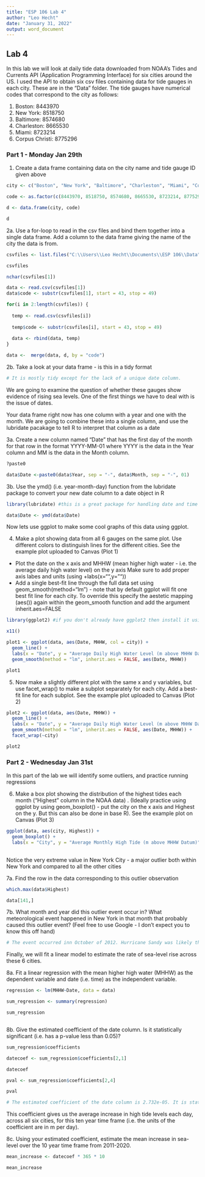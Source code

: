 ```yaml
---
title: "ESP 106 Lab 4"
author: "Leo Hecht"
date: "January 31, 2022"
output: word_document
---
```


## Lab 4

In this lab we will look at daily tide data downloaded from NOAA's Tides and Currents API (Application Programming Interface) for six cities around the US. I used the API to obtain six csv files containing data for tide gauges in each city. These are in the "Data" folder. The tide gauges have numerical codes that correspond to the city as follows:

1. Boston: 8443970
2. New York: 8518750
3. Baltimore: 8574680
4. Charleston: 8665530
5. Miami: 8723214
6. Corpus Christi: 8775296

### Part 1 - Monday Jan 29th 

1. Create a data frame containing data on the city name and tide gauge ID given above
```r

city <- c("Boston", "New York", "Baltimore", "Charleston", "Miami", "Corpus Christi")

code <- as.factor(c(8443970, 8518750, 8574680, 8665530, 8723214, 8775296))

d <- data.frame(city, code)

d

```

2a. Use a for-loop to read in the csv files and bind them together into a single data frame. Add a column to the data frame giving the name of the city the data is from.

```r

csvfiles <- list.files("C:\\Users\\Leo Hecht\\Documents\\ESP 106\\Data", full.names = TRUE)

csvfiles

nchar(csvfiles[1])

data <- read.csv(csvfiles[1])
data$code <- substr(csvfiles[1], start = 43, stop = 49)

for(i in 2:length(csvfiles)) {
  
  temp <- read.csv(csvfiles[i]) 
  
  temp$code <- substr(csvfiles[i], start = 43, stop = 49)
  
  data <- rbind(data, temp)
}

data <-  merge(data, d, by = "code")


```

2b. Take a look at your data frame - is this in a tidy format

```r
# It is mostly tidy except for the lack of a unique date column.

```

We are going to examine the question of whether these gauges show evidence of rising sea levels. One of the first things we have to deal with is the issue of dates. 

Your data frame right now has one column with a year and one with the month. We are going to combine these into a single column, and use the lubridate pacakage to tell R to interpret that column as a date

3a. Create a new column named "Date" that has the first day of the month for that row in the format YYYY-MM-01 where YYYY is the data in the Year column and MM is the data in the Month column.

```r

?paste0

data$Date <-paste0(data$Year, sep = "-", data$Month, sep = "-", 01)

```

3b. Use the ymd() (i.e. year-month-day) function from the lubridate package to convert your new date column to a date object in R

```r
library(lubridate) #this is a great package for handling date and time objects in R. If you don't have it already install it using install.packages("lubridate")

data$Date <- ymd(data$Date)


```

Now lets use ggplot to make some cool graphs of this data using ggplot.

4. Make a plot showing data from all 6 gauges on the same plot. Use different colors to distinguish lines for the different cities. See the example plot uploaded to Canvas (Plot 1)

 * Plot the date on the x axis and MHHW (mean higher high water - i.e. the average daily high water level) on the y axis
Make sure to add proper axis labes and units (using +labs(x="",y=""))
 * Add a single best-fit line through the full data set using geom_smooth(method="lm") - note that by default ggplot will fit one best fit line for each city. To override this specify the aestetic mapping (aes()) again within the geom_smooth function and add the argument inherit.aes=FALSE
 
```r
library(ggplot2) #if you don't already have ggplot2 then install it using install.packages("ggplot2")

x11()

plot1 <- ggplot(data, aes(Date, MHHW, col = city)) +
  geom_line() +
  labs(x = "Date", y = "Average Daily High Water Level (m above MHHW Datum)") +
  geom_smooth(method = "lm", inherit.aes = FALSE, aes(Date, MHHW))

plot1


```

5. Now make a slightly different plot with the same x and y variables, but use facet_wrap() to make a subplot separately for each city. Add a best-fit line for each subplot. See the example plot uploaded to Canvas (Plot 2)

```r

plot2 <- ggplot(data, aes(Date, MHHW)) +
  geom_line() +
  labs(x = "Date", y = "Average Daily High Water Level (m above MHHW Datum)") +
  geom_smooth(method = "lm", inherit.aes = FALSE, aes(Date, MHHW)) +
  facet_wrap(~city)

plot2


```

### Part 2 - Wednesday Jan 31st 

In this part of the lab we will identify some outliers, and practice running regressions

6. Make a box plot showing the distribution of the highest tides each month ("Highest" column in the NOAA data) . (Ideally practice using ggplot by using geom_boxplot() - put the city on the x axis and Highest on the y. But this can also be done in base R). See the example plot on Canvas (Plot 3)

```r
ggplot(data, aes(city, Highest)) +
  geom_boxplot() +
  labs(x = "City", y = "Average Monthly High Tide (m above MHHW Datum)")
  

```

Notice the very extreme value in New York City - a major outlier both within New York and compared to all the other cities

7a. Find the row in the data corresponding to this outlier observation 

```r

which.max(data$Highest)

data[141,]

```

7b. What month and year did this outlier event occur in? What meteorological event happened in New York in that month that probably caused this outlier event? (Feel free to use Google - I don't expect you to know this off hand)

```r

# The event occurred inn October of 2012. Hurricane Sandy was likely the cause of this outlier event. 

```

Finally, we will fit a linear model to estimate the rate of sea-level rise across these 6 cities.

8a. Fit a linear regression with the mean higher high water (MHHW) as the dependent variable and date (i.e. time) as the independent variable.

```r

regression <- lm(MHHW~Date, data = data)

sum_regression <- summary(regression)

sum_regression



```

8b. Give the estimated coefficient of the date column. Is it statistically significant (i.e. has a p-value less than 0.05)?

```r

sum_regression$coefficients

datecoef <- sum_regression$coefficients[2,1]

datecoef

pval <- sum_regression$coefficients[2,4]

pval

# The estimated coefficient of the date column is 2.732e-05. It is statistically significant. 


```

This coefficient gives us the average increase in high tide levels each day, across all six cities, for this ten year time frame (i.e. the units of the coefficient are in m per day).

8c. Using your estimated coefficient, estimate the mean increase in sea-level over the 10 year time frame from 2011-2020.

```r

mean_increase <- datecoef * 365 * 10

mean_increase


``` 



